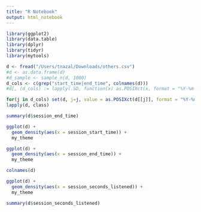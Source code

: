 ```yaml
---
title: "R Notebook"
output: html_notebook
---
```


```r
library(ggplot2)
library(data.table)
library(dplyr)
library(tidyr)
library(mytools)
```

```r
d <- fread("/Users/tnazal/Downloads/others.csv")
#d <- as.data.frame(d)
#d_sample <- sample_n(d, 1000)
d_cols <- c(grep("start_time|end_time", colnames(d)))
#d[, (d_cols) := lapply(.SD, function(x) as.POSIXct(x, format = "%Y-%m-%d")), .SDcols = d_cols]

for(j in d_cols) set(d, j=j, value = as.POSIXct(d[[j]], format = "%Y-%m-%d"))
lapply(d, class)
```

```r
summary(d$session_end_time)
```

```r
ggplot(d) +
  geom_density(aes(x = session_start_time)) +
  my_theme

```

```r
ggplot(d) +
  geom_density(aes(x = session_end_time)) +
  my_theme
```

```r
colnames(d)
```



```r
ggplot(d) +
  geom_density(aes(x = session_seconds_listened)) +
  my_theme

summary(d$session_seconds_listened)
```